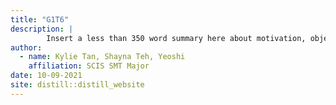 ```yaml
---
title: "G1T6"
description: | 
        Insert a less than 350 word summary here about motivation, objective, and main feature of application
author:
  - name: Kylie Tan, Shayna Teh, Yeoshi 
    affiliation: SCIS SMT Major
date: 10-09-2021
site: distill::distill_website
---
```

